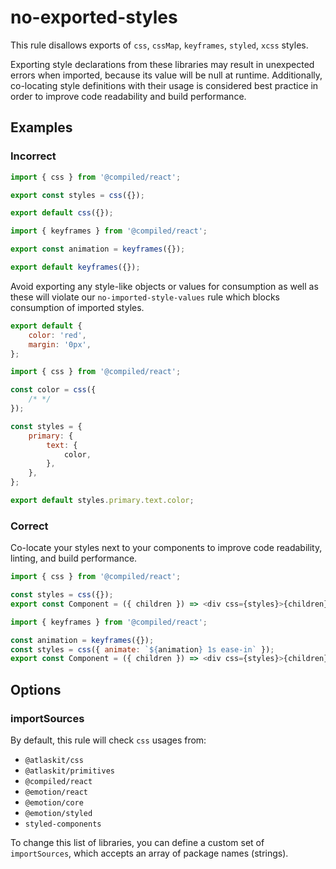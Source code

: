 # no-exported-styles

This rule disallows exports of `css`, `cssMap`, `keyframes`, `styled`, `xcss` styles.

Exporting style declarations from these libraries may result in unexpected errors when imported,
because its value will be null at runtime. Additionally, co-locating style definitions with their
usage is considered best practice in order to improve code readability and build performance.

## Examples

### Incorrect

```js
import { css } from '@compiled/react';

export const styles = css({});

export default css({});
```

```js
import { keyframes } from '@compiled/react';

export const animation = keyframes({});

export default keyframes({});
```

Avoid exporting any style-like objects or values for consumption as well as these will violate our
`no-imported-style-values` rule which blocks consumption of imported styles.

```js
export default {
    color: 'red',
    margin: '0px',
};
```

```js
import { css } from '@compiled/react';

const color = css({
    /* */
});

const styles = {
    primary: {
        text: {
            color,
        },
    },
};

export default styles.primary.text.color;
```

### Correct

Co-locate your styles next to your components to improve code readability, linting, and build
performance.

```js
import { css } from '@compiled/react';

const styles = css({});
export const Component = ({ children }) => <div css={styles}>{children}></div>;
```

```js
import { keyframes } from '@compiled/react';

const animation = keyframes({});
const styles = css({ animate: `${animation} 1s ease-in` });
export const Component = ({ children }) => <div css={styles}>{children}></div>;
```

## Options

### importSources

By default, this rule will check `css` usages from:

-   `@atlaskit/css`
-   `@atlaskit/primitives`
-   `@compiled/react`
-   `@emotion/react`
-   `@emotion/core`
-   `@emotion/styled`
-   `styled-components`

To change this list of libraries, you can define a custom set of `importSources`, which accepts an
array of package names (strings).

